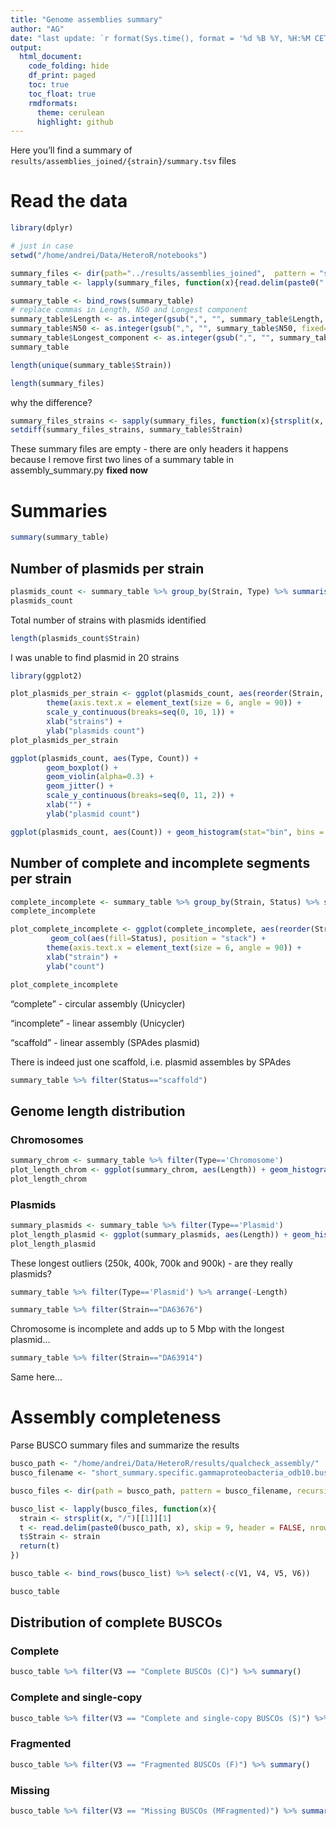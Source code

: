 ```yaml
---
title: "Genome assemblies summary"
author: "AG"
date: "last update: `r format(Sys.time(), format = '%d %B %Y, %H:%M CET')`"
output:
  html_document:
    code_folding: hide
    df_print: paged
    toc: true
    toc_float: true
    rmdformats:
      theme: cerulean
      highlight: github
---
```


Here you'll find a summary of `results/assemblies_joined/{strain}/summary.tsv` files

# Read the data

```r
library(dplyr)

# just in case
setwd("/home/andrei/Data/HeteroR/notebooks")

summary_files <- dir(path="../results/assemblies_joined",  pattern = "summary.tsv", recursive=TRUE)
summary_table <- lapply(summary_files, function(x){read.delim(paste0("../results/assemblies_joined/", x), stringsAsFactors = TRUE)})

summary_table <- bind_rows(summary_table)
# replace commas in Length, N50 and Longest component
summary_table$Length <- as.integer(gsub(",", "", summary_table$Length, fixed=TRUE))
summary_table$N50 <- as.integer(gsub(",", "", summary_table$N50, fixed=TRUE))
summary_table$Longest_component <- as.integer(gsub(",", "", summary_table$Longest_component, fixed=TRUE))
summary_table
```

```r
length(unique(summary_table$Strain))
```
```r
length(summary_files)
```
why the difference?

```r
summary_files_strains <- sapply(summary_files, function(x){strsplit(x, "/")[[1]][1]})
setdiff(summary_files_strains, summary_table$Strain)
```
These summary files are empty - there are only headers
it happens because I remove first two lines of a summary table in assembly_summary.py
**fixed now**

# Summaries
```r
summary(summary_table)
```

## Number of plasmids per strain


```r
plasmids_count <- summary_table %>% group_by(Strain, Type) %>% summarise(Count = n()) %>% filter(Type=="Plasmid")
plasmids_count
```

Total number of strains with plasmids identified

```r
length(plasmids_count$Strain)
```

I was unable to find plasmid in 20 strains

```r
library(ggplot2)

plot_plasmids_per_strain <- ggplot(plasmids_count, aes(reorder(Strain, -Count), Count)) + geom_col() +
        theme(axis.text.x = element_text(size = 6, angle = 90)) +
        scale_y_continuous(breaks=seq(0, 10, 1)) +
        xlab("strains") +
        ylab("plasmids count")
plot_plasmids_per_strain
```

```r
ggplot(plasmids_count, aes(Type, Count)) +
        geom_boxplot() +
        geom_violin(alpha=0.3) +
        geom_jitter() +
        scale_y_continuous(breaks=seq(0, 11, 2)) +
        xlab("") +
        ylab("plasmid count")
```

```r
ggplot(plasmids_count, aes(Count)) + geom_histogram(stat="bin", bins = 12)
```

## Number of complete and incomplete segments per strain

```r
complete_incomplete <- summary_table %>% group_by(Strain, Status) %>% summarise(Count = n())
complete_incomplete
```
```r
plot_complete_incomplete <- ggplot(complete_incomplete, aes(reorder(Strain, -Count), Count)) +
         geom_col(aes(fill=Status), position = "stack") +
        theme(axis.text.x = element_text(size = 6, angle = 90)) +
        xlab("strain") +
        ylab("count")

plot_complete_incomplete
```

"complete" - circular assembly (Unicycler)

"incomplete" - linear assembly (Unicycler)

"scaffold" - linear assembly (SPAdes plasmid)

There is indeed just one scaffold, i.e. plasmid assembles by SPAdes

```r
summary_table %>% filter(Status=="scaffold")
```

## Genome length distribution

### Chromosomes

```r
summary_chrom <- summary_table %>% filter(Type=='Chromosome')
plot_length_chrom <- ggplot(summary_chrom, aes(Length)) + geom_histogram(stat="bin")
plot_length_chrom
```

### Plasmids

```r
summary_plasmids <- summary_table %>% filter(Type=='Plasmid')
plot_length_plasmid <- ggplot(summary_plasmids, aes(Length)) + geom_histogram(stat="bin")
plot_length_plasmid
```

These longest outliers (250k, 400k, 700k and 900k) - are they really plasmids?
```r
summary_table %>% filter(Type=='Plasmid') %>% arrange(-Length)
```
```r
summary_table %>% filter(Strain=="DA63676")
```

Chromosome is incomplete and adds up to 5 Mbp with the longest plasmid...

```r
summary_table %>% filter(Strain=="DA63914")
```

Same here...

# Assembly completeness

Parse BUSCO summary files and summarize the results

```r
busco_path <- "/home/andrei/Data/HeteroR/results/qualcheck_assembly/"
busco_filename <- "short_summary.specific.gammaproteobacteria_odb10.busco_results.txt"

busco_files <- dir(path = busco_path, pattern = busco_filename, recursive = TRUE)

busco_list <- lapply(busco_files, function(x){
  strain <- strsplit(x, "/")[[1]][1]
  t <- read.delim(paste0(busco_path, x), skip = 9, header = FALSE, nrows = 6)
  t$Strain <- strain
  return(t)
})

busco_table <- bind_rows(busco_list) %>% select(-c(V1, V4, V5, V6))

busco_table
```

## Distribution of complete BUSCOs

### Complete

```r
busco_table %>% filter(V3 == "Complete BUSCOs (C)") %>% summary()
```

### Complete and single-copy

```r
busco_table %>% filter(V3 == "Complete and single-copy BUSCOs (S)") %>% summary()
```

### Fragmented

```r
busco_table %>% filter(V3 == "Fragmented BUSCOs (F)") %>% summary()
```

### Missing

```r
busco_table %>% filter(V3 == "Missing BUSCOs (MFragmented)") %>% summary()
```

